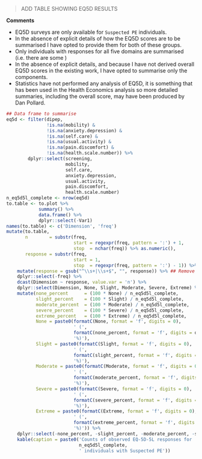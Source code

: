 > ADD TABLE SHOWING EQ5D RESULTS

**Comments**

* EQ5D surveys are only available for `Suspected PE` individuals.
* In the absence of explicit details of how the EQ5D scores are to be summarised I have opted to provide them for both of these groups.
* Only individuals with responses for all five domains are summarised (i.e. there are some )
* In the absence of explicit details, and because I have not derived overall EQ5D scores in the existing work, I have opted to summarise only the components.
* Statistics have not performed any analysis of EQ5D, it is something that has been used in the Health Economics analysis so more detailed summaries, including the overall score, may have been produced by Dan Pollard.

```r
## Data frame to summarise
eq5d <- filter(dipep,
               !is.na(mobility) &
               !is.na(anxiety.depression) &
               !is.na(self.care) &
               !is.na(usual.activity) &
               !is.na(pain.discomfort) &
               !is.na(health.scale.number)) %>%
        dplyr::select(screening,
                      mobility,
                      self.care,
                      anxiety.depression,
                      usual.activity,
                      pain.discomfort,
                      health.scale.number)
n_eq5d5l_complete <- nrow(eq5d)
to.table <- to.plot %>%
            summary() %>%
            data.frame() %>%
            dplyr::select(-Var1)
names(to.table) <- c('Dimension', 'freq')
mutate(to.table,
       n        = substr(freq,
                         start = regexpr(freq, pattern = ':') + 1,
                         stop  = nchar(freq)) %>% as.numeric(),
       response = substr(freq,
                         start = 1,
                         stop  = regexpr(freq, pattern = ':') - 1)) %>%
    mutate(response = gsub("^\\s+|\\s+$", "", response)) %>% ## Remove trailing white space
    dplyr::select(-freq) %>%
    dcast(Dimension ~ response, value.var = 'n') %>%
    dplyr::select(Dimension, None, Slight, Moderate, Severe, Extreme) %>%
    mutate(none_percent      = (100 * None) / n_eq5d5l_complete,
           slight_percent    = (100 * Slight) / n_eq5d5l_complete,
           moderate_percent  = (100 * Moderate) / n_eq5d5l_complete,
           severe_percent    = (100 * Severe) / n_eq5d5l_complete,
           extreme_percent   = (100 * Extreme) / n_eq5d5l_complete,
           None = paste0(formatC(None, format = 'f', digits = 0),
                         ' (',
                         formatC(none_percent, format = 'f', digits = digits.percent),
                         '%)'),
           Slight = paste0(formatC(Slight, format = 'f', digits = 0),
                         ' (',
                         formatC(slight_percent, format = 'f', digits = digits.percent),
                         '%)'),
           Moderate = paste0(formatC(Moderate, format = 'f', digits = 0),
                         ' (',
                         formatC(moderate_percent, format = 'f', digits = digits.percent),
                         '%)'),
           Severe = paste0(formatC(Severe, format = 'f', digits = 0),
                         ' (',
                         formatC(severe_percent, format = 'f', digits = digits.percent),
                         '%)'),
           Extreme = paste0(formatC(Extreme, format = 'f', digits = 0),
                         ' (',
                         formatC(extreme_percent, format = 'f', digits = digits.percent),
                         '%)')) %>%
    dplyr::select(-none_percent, -slight_percent, -moderate_percent, -severe_percent, -extreme_percent) %>%
    kable(caption = paste0('Counts of observed EQ-5D-5L responses for ',
                           n_eq5d5l_complete,
                           ' individuals with Suspected PE'))

```
